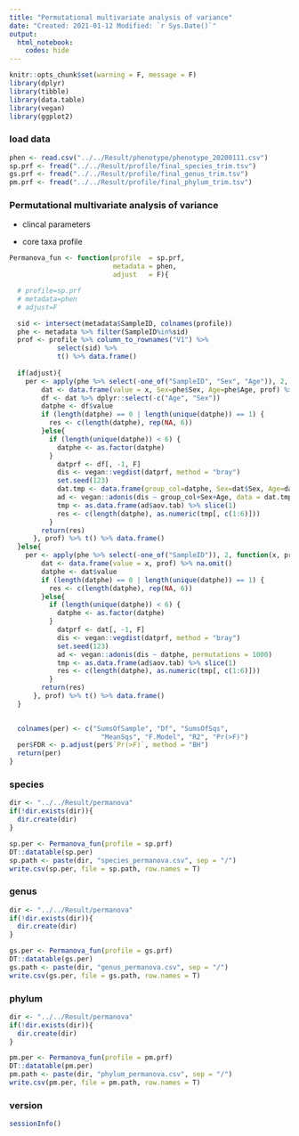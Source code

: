 ---
title: "Permutational multivariate analysis of variance"
date: "Created: 2021-01-12 Modified: `r Sys.Date()`"
output: 
  html_notebook:
    codes: hide
---

```{r setup, include=FALSE}
knitr::opts_chunk$set(warning = F, message = F)
library(dplyr)
library(tibble)
library(data.table)
library(vegan)
library(ggplot2)
```


### load data
```{r}
phen <- read.csv("../../Result/phenotype/phenotype_20200111.csv")
sp.prf <- fread("../../Result/profile/final_species_trim.tsv")
gs.prf <- fread("../../Result/profile/final_genus_trim.tsv")
pm.prf <- fread("../../Result/profile/final_phylum_trim.tsv")
```


### Permutational multivariate analysis of variance

* clincal parameters 

* core taxa profile

```{r}
Permanova_fun <- function(profile  = sp.prf, 
                          metadata = phen, 
                          adjust   = F){

  # profile=sp.prf
  # metadata=phen 
  # adjust=F  

  sid <- intersect(metadata$SampleID, colnames(profile))
  phe <- metadata %>% filter(SampleID%in%sid)
  prof <- profile %>% column_to_rownames("V1") %>% 
            select(sid) %>%
            t() %>% data.frame()
  
  if(adjust){
    per <- apply(phe %>% select(-one_of("SampleID", "Sex", "Age")), 2, function(x, prof){
        dat <- data.frame(value = x, Sex=phe$Sex, Age=phe$Age, prof) %>% na.omit()
        df <- dat %>% dplyr::select(-c("Age", "Sex"))
        datphe <- df$value 
        if (length(datphe) == 0 | length(unique(datphe)) == 1) {
          res <- c(length(datphe), rep(NA, 6))
        }else{
          if (length(unique(datphe)) < 6) {
            datphe <- as.factor(datphe)
          } 
            datprf <- df[, -1, F] 
            dis <- vegan::vegdist(datprf, method = "bray")
            set.seed(123)
            dat.tmp <- data.frame(group_col=datphe, Sex=dat$Sex, Age=dat$Age)
            ad <- vegan::adonis(dis ~ group_col+Sex+Age, data = dat.tmp, permutations = 1000)
            tmp <- as.data.frame(ad$aov.tab) %>% slice(1)
            res <- c(length(datphe), as.numeric(tmp[, c(1:6)]))
          }
        return(res)
      }, prof) %>% t() %>% data.frame()    
  }else{
    per <- apply(phe %>% select(-one_of("SampleID")), 2, function(x, prof){
        dat <- data.frame(value = x, prof) %>% na.omit()
        datphe <- dat$value  
        if (length(datphe) == 0 | length(unique(datphe)) == 1) {
          res <- c(length(datphe), rep(NA, 6))
        }else{
          if (length(unique(datphe)) < 6) {
            datphe <- as.factor(datphe)
          } 
            datprf <- dat[, -1, F] 
            dis <- vegan::vegdist(datprf, method = "bray")
            set.seed(123)
            ad <- vegan::adonis(dis ~ datphe, permutations = 1000)
            tmp <- as.data.frame(ad$aov.tab) %>% slice(1)
            res <- c(length(datphe), as.numeric(tmp[, c(1:6)]))
          }
        return(res)
      }, prof) %>% t() %>% data.frame()    
  }

    
  colnames(per) <- c("SumsOfSample", "Df", "SumsOfSqs", 
                       "MeanSqs", "F.Model", "R2", "Pr(>F)")
  per$FDR <- p.adjust(per$`Pr(>F)`, method = "BH")
  return(per)
}
```


### species
```{r}
dir <- "../../Result/permanova"
if(!dir.exists(dir)){
  dir.create(dir)
}

sp.per <- Permanova_fun(profile = sp.prf)
DT::datatable(sp.per)
sp.path <- paste(dir, "species_permanova.csv", sep = "/")
write.csv(sp.per, file = sp.path, row.names = T)
```


### genus
```{r}
dir <- "../../Result/permanova"
if(!dir.exists(dir)){
  dir.create(dir)
}

gs.per <- Permanova_fun(profile = gs.prf)
DT::datatable(gs.per)
gs.path <- paste(dir, "genus_permanova.csv", sep = "/")
write.csv(gs.per, file = gs.path, row.names = T)
```


### phylum
```{r}
dir <- "../../Result/permanova"
if(!dir.exists(dir)){
  dir.create(dir)
}

pm.per <- Permanova_fun(profile = pm.prf)
DT::datatable(pm.per)
pm.path <- paste(dir, "phylum_permanova.csv", sep = "/")
write.csv(pm.per, file = pm.path, row.names = T)
```


### version
```{r}
sessionInfo()
```

